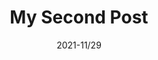 ---
title: My Second Post
slug: my-second-post
date: 2021-11/29
image: dolphin.jpg
exceprt: Lorem ipsum dolor sit amet, consectetur adipiscing elit. Praesent sed magna orci. Vestibulum sodales mollis nulla quis ullamcorper. Nullam ipsum eros, pharetra id pharetra ut, vehicula ut dui. Donec vel est orci.
---